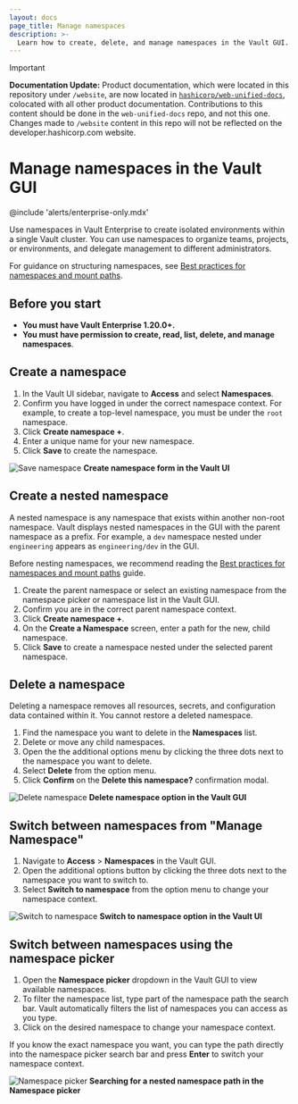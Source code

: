```yaml
---
layout: docs
page_title: Manage namespaces
description: >-
  Learn how to create, delete, and manage namespaces in the Vault GUI.
---
```


> [!IMPORTANT]  
> **Documentation Update:** Product documentation, which were located in this repository under `/website`, are now located in [`hashicorp/web-unified-docs`](https://github.com/hashicorp/web-unified-docs), colocated with all other product documentation. Contributions to this content should be done in the `web-unified-docs` repo, and not this one. Changes made to `/website` content in this repo will not be reflected on the developer.hashicorp.com website.

# Manage namespaces in the Vault GUI

@include 'alerts/enterprise-only.mdx'

Use namespaces in Vault Enterprise to create isolated environments within a
single Vault cluster. You can use namespaces to organize teams, projects, or
environments, and delegate management to different administrators.

<Tip title="Best practices for namespaces">

For guidance on structuring namespaces, see [Best practices for namespaces and mount paths](/vault/docs/enterprise/namespaces/namespace-structure).

</Tip>

## Before you start

- **You must have Vault Enterprise 1.20.0+.**
- **You must have permission to create, read, list, delete, and manage namespaces**.

## Create a namespace

1. In the Vault UI sidebar, navigate to **Access** and select **Namespaces**.
1. Confirm you have logged in under the correct namespace context. For example,
   to create a top-level namespace, you must be under the `root` namespace.
1. Click **Create namespace +**.
1. Enter a unique name for your new namespace.
1. Click **Save** to create the namespace.

![Save namespace](/img/save-namespace.png)
**Create namespace form in the Vault UI**

## Create a nested namespace

A nested namespace is any namespace that exists within another non-root
namespace. Vault displays nested namespaces in the GUI with the parent namespace
as a prefix. For example, a `dev` namespace nested under `engineering` appears
as `engineering/dev` in the GUI.

Before nesting namespaces, we recommend reading the
[Best practices for namespaces and mount paths](/vault/docs/enterprise/namespaces/namespace-structure)
guide.

1. Create the parent namespace or select an existing namespace from the
   namespace picker or namespace list in the Vault GUI.
1. Confirm you are in the correct parent namespace context.
1. Click **Create namespace +**.
1. On the **Create a Namespace** screen, enter a path for the new, child
   namespace.
1. Click **Save** to create a namespace nested under the selected parent
   namespace.


## Delete a namespace

<Warning title="Namespace deletion is permanent">
  Deleting a namespace removes all resources, secrets, and configuration data
  contained within it. You cannot restore a deleted namespace.
</Warning>

1. Find the namespace you want to delete in the **Namespaces** list.
1. Delete or move any child namespaces.
1. Open the the additional options menu by clicking the three dots next to the
   namespace you want to delete.
1. Select **Delete** from the option menu.
1. Click **Confirm** on the **Delete this namespace?** confirmation modal.



![Delete namespace](/img/delete-namespace.png)
**Delete namespace option in the Vault GUI**

## Switch between namespaces from "Manage Namespace"

1. Navigate to **Access** > **Namespaces** in the Vault GUI.
1. Open the additional options button by clicking the three dots next to the
   namespace you want to switch to.
1. Select **Switch to namespace** from the option menu to change your namespace
   context.


![Switch to namespace](/img/switch-to-namespace.png)
**Switch to namespace option in the Vault UI**

## Switch between namespaces using the namespace picker

1. Open the **Namespace picker** dropdown in the Vault GUI to view available
   namespaces.
1. To filter the namespace list, type part of the namespace path the search bar.
   Vault automatically filters the list of namespaces you can access as you type.
1. Click on the desired namespace to change your namespace context.

<Tip>
If you know the exact namespace you want, you can type the path directly into
the namespace picker search bar and press <strong>Enter</strong> to switch your namespace
context.
</Tip>


![Namespace picker](/img/namespace-picker.png)
**Searching for a nested namespace path in the Namespace picker**